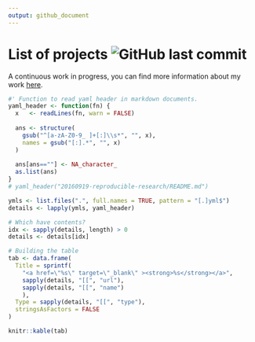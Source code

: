 ```yaml
---
output: github_document
---
```


# List of projects ![GitHub last commit](https://img.shields.io/github/last-commit/gvegayon/projects)

A continuous work in progress, you can find more information about my work
[here](https://ggvy.cl).

```r
#' Function to read yaml header in markdown documents.
yaml_header <- function(fn) {
  x   <- readLines(fn, warn = FALSE)
 
  ans <- structure(
    gsub("^[a-zA-Z0-9_ ]+[:]\\s*", "", x),
    names = gsub("[:].*", "", x)
  )
  
  ans[ans==""] <- NA_character_
  as.list(ans)
}
# yaml_header("20160919-reproducible-research/README.md")

```


```r

ymls <- list.files(".", full.names = TRUE, pattern = "[.]yml$")
details <- lapply(ymls, yaml_header)

# Which have contents?
idx <- sapply(details, length) > 0
details <- details[idx]

# Building the table
tab <- data.frame(
  Title = sprintf(
    "<a href=\"%s\" target=\"_blank\" ><strong>%s</strong></a>",
    sapply(details, "[[", "url"),
    sapply(details, "[[", "name")
    ),
  Type = sapply(details, "[[", "type"),
  stringsAsFactors = FALSE
)
```

```r
knitr::kable(tab)
```






